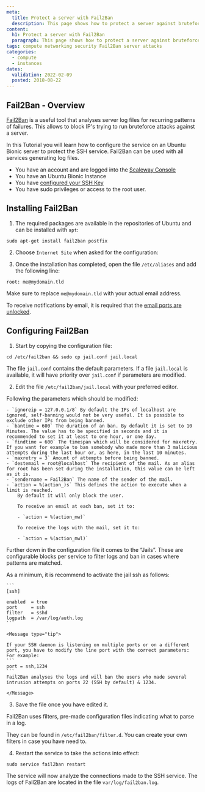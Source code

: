 ```yaml
---
meta:
  title: Protect a server with Fail2Ban
  description: This page shows how to protect a server against bruteforce attacks with Fail2Ban
content:
  h1: Protect a server with Fail2Ban
  paragraph: This page shows how to protect a server against bruteforce attacks with Fail2Ban
tags: compute networking security Fail2Ban server attacks
categories:
  - compute
  - instances
dates:
  validation: 2022-02-09
  posted: 2018-08-22
---
```


## Fail2Ban - Overview

[Fail2Ban](https://www.fail2ban.org/) is a useful tool that analyses server log files for recurring patterns of failures. This allows to block IP's trying to run bruteforce attacks against a server.

In this Tutorial you will learn how to configure the service on an Ubuntu Bionic server to protect the SSH service. Fail2Ban can be used with all services generating log files.

<Message type="requirement">

- You have an account and are logged into the [Scaleway Console](https://console.scaleway.com)
- You have an Ubuntu Bionic Instance
- You have [configured your SSH Key](/console/my-project/how-to/create-ssh-key/)
- You have sudo privileges or access to the root user.

</Message>

## Installing Fail2Ban

1. The required packages are available in the repositories of Ubuntu and can be installed with `apt`:

  ```
  sudo apt-get install fail2ban postfix
  ```

2. Choose `Internet Site` when asked for the configuration:

  <Lightbox src="scaleway-postfix-install.png" alt="" />

3. Once the installation has completed, open the file `/etc/aliases` and add the following line:

  ```
  root: me@mydomain.tld
  ```

  Make sure to replace `me@mydomain.tld` with your actual email address.

  <Message type="tip">

  To receive notifications by email, it is required that the [email ports are unlocked](/console/my-account/how-to/send-emails-from-your-instance/).

  </Message>

## Configuring Fail2Ban

1. Start by copying the configuration file:

  ```
  cd /etc/fail2ban && sudo cp jail.conf jail.local
  ```

  The file `jail.conf` contains the default parameters. If a file `jail.local` is available, it will have priority over `jail.conf` if parameters are modified.

2. Edit the file `/etc/fail2ban/jail.local` with your preferred editor.

  Following the parameters which should be modified:

    - `ignoreip = 127.0.0.1/8` By default the IPs of localhost are ignored, self-banning would not be very useful. It is possible to exclude other IPs from being banned.
    - `bantime = 600` The duration of an ban. By default it is set to 10 Minutes. The value has to be specified in seconds and it is recommended to set it at least to one hour, or one day.
    - `findtime = 600` The timespan which will be considered for maxretry. If you want for example to ban somebody who made more than 3 malicious attempts during the last hour or, as here, in the last 10 minutes.
    - `maxretry = 3` Amount of attempts before being banned.
    - `destemail = root@localhost` The recipient of the mail. As an alias for root has been set during the installation, this value can be left as it is.
    - `sendername = Fail2Ban` The name of the sender of the mail.
    - `action = %(action_)s` This defines the action to execute when a limit is reached.
        By default it will only block the user.

        To receive an email at each ban, set it to:

        - `action = %(action_mw)`

        To receive the logs with the mail, set it to:

        - `action = %(action_mwl)`

  Further down in the configuration file it comes to the “Jails”. These are configurable blocks per service to filter logs and ban in cases where patterns are matched.

  As a minimum, it is recommend to activate the jail ssh as follows:

    ```
    [ssh]

    enabled  = true
    port     = ssh
    filter   = sshd
    logpath  = /var/log/auth.log
    ```

    <Message type="tip">

    If your SSH daemon is listening on multiple ports or on a different port, you have to modify the line port with the correct parameters:
    For example:
    ```
    port = ssh,1234
    ```
    Fail2Ban analyses the logs and will ban the users who made several intrusion attempts on ports 22 (SSH by default) & 1234.

    </Message>

3. Save the file once you have edited it.

  Fail2Ban uses filters, pre-made configuration files indicating what to parse in a log.

  They can be found in `/etc/fail2ban/filter.d`.
  You can create your own filters in case you have need to.

4. Restart the service to take the actions into effect:

```
sudo service fail2ban restart
```

The service will now analyze the connections made to the SSH service. The logs of Fail2Ban are located in the file `var/log/fail2ban.log`.
